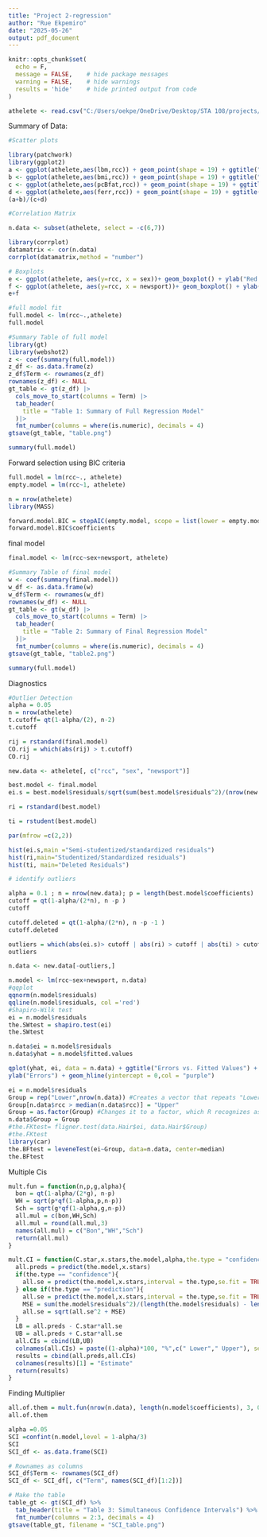 ---
title: "Project 2-regression"
author: "Rue Ekpemiro"
date: "2025-05-26"
output: pdf_document
---
```{r setup, include=FALSE}
knitr::opts_chunk$set(
  echo = F,        
  message = FALSE,    # hide package messages
  warning = FALSE,    # hide warnings
  results = 'hide'    # hide printed output from code
)
```

```{r}
athelete <- read.csv("C:/Users/oekpe/OneDrive/Desktop/STA 108/projects/athelete.csv")
```

Summary of Data:
```{r}
#Scatter plots

library(patchwork)
library(ggplot2)
a <- ggplot(athelete,aes(lbm,rcc)) + geom_point(shape = 19) + ggtitle("Lean body mass v. red blood cell count") + xlab("Lean body mass in kg") + ylab("Red blood cell count per liter")
b <- ggplot(athelete,aes(bmi,rcc)) + geom_point(shape = 19) + ggtitle("Body mass index v. red blood cell count") + xlab("body mass index in kg") + ylab("Red blood cell count per liter")
c <- ggplot(athelete,aes(pcBfat,rcc)) + geom_point(shape = 19) + ggtitle("Perfecent body fat v. red blood cell count") + xlab("Percent body fat") + ylab("Red blood cell count per liter")
d <- ggplot(athelete,aes(ferr,rcc)) + geom_point(shape = 19) + ggtitle("Plasma ferritins v. red blood cell count") + xlab("Plasma ferritins in ng") + ylab("Red blood cell count per liter")
(a+b)/(c+d)
```

```{r}
#Correlation Matrix

n.data <- subset(athelete, select = -c(6,7))

library(corrplot)
datamatrix <- cor(n.data)
corrplot(datamatrix,method = "number")

```

```{r}
# Boxplots
e <- ggplot(athelete, aes(y=rcc, x = sex))+ geom_boxplot() + ylab("Red blood cell count per liter")+ xlab("Sex") + ggtitle("Red blood cell count by Sex") + coord_flip()
f <- ggplot(athelete, aes(y=rcc, x = newsport))+ geom_boxplot() + ylab("Red blood cell count per liter")+ xlab("Sport") + ggtitle("Red blood cell count by sport-type") + coord_flip()
e+f
```
```{r}
#full model fit
full.model <- lm(rcc~.,athelete)
full.model

#Summary Table of full model
library(gt)
library(webshot2)
z <- coef(summary(full.model))         
z_df <- as.data.frame(z)
z_df$Term <- rownames(z_df)            
rownames(z_df) <- NULL                 
gt_table <- gt(z_df) |> 
  cols_move_to_start(columns = Term) |> 
  tab_header(
    title = "Table 1: Summary of Full Regression Model"
  )|> 
  fmt_number(columns = where(is.numeric), decimals = 4)
gtsave(gt_table, "table.png")

summary(full.model)
```
Forward selection using BIC criteria
```{r}
full.model = lm(rcc~., athelete)
empty.model = lm(rcc~1, athelete)

n = nrow(athelete)
library(MASS)

forward.model.BIC = stepAIC(empty.model, scope = list(lower = empty.model, upper= full.model), k = log(n),direction = "forward")
forward.model.BIC$coefficients
```

final model
```{r}
final.model <- lm(rcc~sex+newsport, athelete)

#Summary Table of final model
w <- coef(summary(final.model))         
w_df <- as.data.frame(w)
w_df$Term <- rownames(w_df)            
rownames(w_df) <- NULL                 
gt_table <- gt(w_df) |> 
  cols_move_to_start(columns = Term) |> 
  tab_header(
    title = "Table 2: Summary of Final Regression Model"
  )|> 
  fmt_number(columns = where(is.numeric), decimals = 4)
gtsave(gt_table, "table2.png")

summary(full.model)
```

Diagnostics
```{r}
#Outlier Detection
alpha = 0.05
n = nrow(athelete)
t.cutoff= qt(1-alpha/(2), n-2)
t.cutoff

rij = rstandard(final.model)
CO.rij = which(abs(rij) > t.cutoff)
CO.rij
```
```{r}
new.data <- athelete[, c("rcc", "sex", "newsport")]

```

```{r}
best.model <- final.model
ei.s = best.model$residuals/sqrt(sum(best.model$residuals^2)/(nrow(new.data) - length(best.model$coefficients)))

ri = rstandard(best.model)

ti = rstudent(best.model)

par(mfrow =c(2,2))

hist(ei.s,main ="Semi-studentized/standardized residuals")
hist(ri,main="Studentized/Standardized residuals")
hist(ti, main="Deleted Residuals")

# identify outliers

alpha = 0.1 ; n = nrow(new.data); p = length(best.model$coefficients)
cutoff = qt(1-alpha/(2*n), n -p )
cutoff

cutoff.deleted = qt(1-alpha/(2*n), n -p -1 )
cutoff.deleted

outliers = which(abs(ei.s)> cutoff | abs(ri) > cutoff | abs(ti) > cutoff.deleted)
outliers

n.data <- new.data[-outliers,]
```

```{r}
n.model <- lm(rcc~sex+newsport, n.data)
#qqplot
qqnorm(n.model$residuals)
qqline(n.model$residuals, col ='red')
#Shapiro-Wilk test
ei = n.model$residuals
the.SWtest = shapiro.test(ei)
the.SWtest

```
```{r}
n.data$ei = n.model$residuals
n.data$yhat = n.model$fitted.values

qplot(yhat, ei, data = n.data) + ggtitle("Errors vs. Fitted Values") + xlab("Fitted Values") +
ylab("Errors") + geom_hline(yintercept = 0,col = "purple")

ei = n.model$residuals
Group = rep("Lower",nrow(n.data)) #Creates a vector that repeats "Lower" n times
Group[n.data$rcc > median(n.data$rcc)] = "Upper"
Group = as.factor(Group) #Changes it to a factor, which R recognizes as a grouping variable.
n.data$Group = Group
#the.FKtest= fligner.test(data.Hair$ei, data.Hair$Group)
#the.FKtest
library(car)
the.BFtest = leveneTest(ei~Group, data=n.data, center=median)
the.BFtest
```
Multiple Cis

```{r}
mult.fun = function(n,p,g,alpha){
  bon = qt(1-alpha/(2*g), n-p)
  WH = sqrt(p*qf(1-alpha,p,n-p))
  Sch = sqrt(g*qf(1-alpha,g,n-p))
  all.mul = c(bon,WH,Sch)
  all.mul = round(all.mul,3)
  names(all.mul) = c("Bon","WH","Sch")
  return(all.mul)
}

mult.CI = function(C.star,x.stars,the.model,alpha,the.type = "confidence"){
  all.preds = predict(the.model,x.stars)
  if(the.type == "confidence"){
    all.se = predict(the.model,x.stars,interval = the.type,se.fit = TRUE)$se.fit
  } else if(the.type == "prediction"){
    all.se = predict(the.model,x.stars,interval = the.type,se.fit = TRUE)$se.fit
    MSE = sum(the.model$residuals^2)/(length(the.model$residuals) - length(the.model$coefficients))
    all.se = sqrt(all.se^2 + MSE)
  }
  LB = all.preds - C.star*all.se
  UB = all.preds + C.star*all.se
  all.CIs = cbind(LB,UB)
  colnames(all.CIs) = paste((1-alpha)*100, "%",c(" Lower"," Upper"), sep = "")
  results = cbind(all.preds,all.CIs)
  colnames(results)[1] = "Estimate"
  return(results)
}
```

Finding Multiplier
```{r}
all.of.them = mult.fun(nrow(n.data), length(n.model$coefficients), 3, 0.05)
all.of.them
```

```{r}
alpha =0.05
SCI =confint(n.model,level = 1-alpha/3)
SCI
SCI_df <- as.data.frame(SCI)

# Rownames as columns
SCI_df$Term <- rownames(SCI_df)
SCI_df <- SCI_df[, c("Term", names(SCI_df)[1:2])]  

# Make the table
table_gt <- gt(SCI_df) %>%
  tab_header(title = "Table 3: Simultaneous Confidence Intervals") %>%
  fmt_number(columns = 2:3, decimals = 4)
gtsave(table_gt, filename = "SCI_table.png")
```
\clearpage

```{r, ref.label=knitr::all_labels()[knitr::all_labels() != "setup"], echo=TRUE, eval=FALSE}
```

